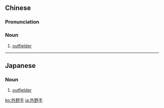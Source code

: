 ==Chinese==
{{zh-forms|type=21}}

===Pronunciation===
{{zh-pron
|m=wàiyěshǒu
|c=ngoi6 je5 sau2
|mn=gōa-iá-chhiú
|cat=n
}}

===Noun===
{{zh-noun}}

# {{lb|zh|baseball}} [[outfielder]]

----

==Japanese==
{{ja-kanjitab|外|野|手}}

===Noun===
{{ja-noun|がいやしゅ}}

# {{lb|ja|baseball|sort=がいやしゅ}} [[outfielder]]

[[ko:外野手]]
[[ja:外野手]]